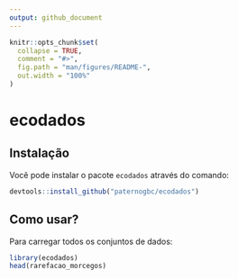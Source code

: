 ```yaml
---
output: github_document
---
```


<!-- README.md is generated from README.Rmd. Please edit that file -->

```r
knitr::opts_chunk$set(
  collapse = TRUE,
  comment = "#>",
  fig.path = "man/figures/README-",
  out.width = "100%"
)
```

# ecodados

<!-- badges: start -->
<!-- badges: end -->

## Instalação

Você pode instalar o pacote `ecodados` através do comando:

```r
devtools::install_github("paternogbc/ecodados")
```

## Como usar?

Para carregar todos os conjuntos de dados:

```r
library(ecodados)
head(rarefacao_morcegos)
```


